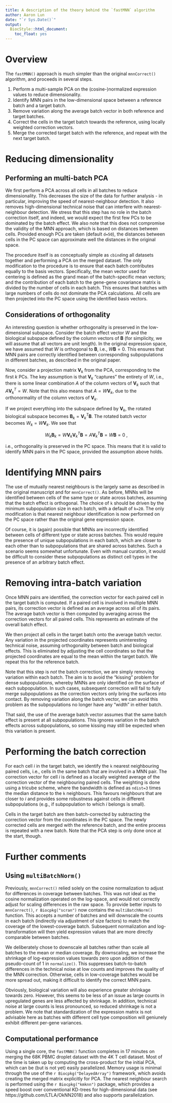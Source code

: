 ```yaml
---
title: A description of the theory behind the `fastMNN` algorithm
author: Aaron Lun
date: "`r Sys.Date()`"
output:
  BiocStyle::html_document:
    toc_float: yes
---
```


# Overview

The `fastMNN()` approach is much simpler than the original `mnnCorrect()` algorithm, and proceeds in several steps.

1. Perform a multi-sample PCA on the (cosine-)normalized expression values to reduce dimensionality.
2. Identify MNN pairs in the low-dimensional space between a reference batch and a target batch.
3. Remove variation along the average batch vector in both reference and target batches.
4. Correct the cells in the target batch towards the reference, using locally weighted correction vectors.
5. Merge the corrected target batch with the reference, and repeat with the next target batch.

# Reducing dimensionality

## Performing an multi-batch PCA

We first perform a PCA across all cells in all batches to reduce dimensionality.
This decreases the size of the data for further analysis - in particular, improving the speed of nearest-neighbour detection.
It also removes high-dimensional technical noise that can interfere with nearest-neighbour detection.
We stress that this step has no role in the batch correction itself, and indeed, we would expect the first few PCs to be dominated by the batch effect.
We also note that this does not compromise the validity of the MNN approach, which is based on distances between cells.
Provided enough PCs are taken (default `d=50`), the distances between cells in the PC space can approximate well the distances in the original space.

The procedure itself is as conceptually simple as `cbind`ing all datasets together and performing a PCA on the merged dataset.
The only modification to the procedure is to ensure that each batch contributes equally to the basis vectors.
Specifically, the mean vector used for centering is defined as the grand mean of the batch-specific mean vectors;
and the contribution of each batch to the gene-gene covariance matrix is divided by the number of cells in each batch.
This ensures that batches with large numbers of cells do not dominate the PCA calculations.
All cells are then projected into the PC space using the identified basis vectors.

## Considerations of orthogonality

An interesting question is whether orthogonality is preserved in the low-dimensional subspace.
Consider the batch effect vector $W$ and the biological subspace defined by the column vectors of $\mathbf{B}$ (for simplicity, we will assume that all vectors are unit length).
In the original expression space, we have assumed that $W$ is orthogonal to $\mathbf{B}$, i.e., $W\mathbf{B} = 0$.
This ensures that MNN pairs are correctly identified between corresponding subpopulations in different batches, as described in the original paper.

Now, consider a projection matrix $\mathbf{V}_k$ from the PCA, corresponding to the first $k$ PCs.
The key assumption is that $\mathbf{V}_k$ "captures" the entirety of $W$, 
i.e., there is some linear combination $A$ of the column vectors of $\mathbf{V}_k$ such that $A\mathbf{V}_{k}^T=W$.
Note that this also means that $A = W\mathbf{V}_k$, due to the orthonormality of the column vectors of $\mathbf{V}_k$.

If we project everything into the subspace defined by $\mathbf{V}_k$, the rotated biological subspace becomes $\mathbf{B}_k = \mathbf{V}^T_k \mathbf{B}$.
The rotated batch vector becomes $W_k = W \mathbf{V}_k$.
We see that 

$$
W_k \mathbf{B}_k = W\mathbf{V}_k \mathbf{V}_k^T \mathbf{B} = A \mathbf{V}_k^T \mathbf{B} = W \mathbf{B} = 0 \;,
$$

i.e., orthogonality is preserved in the PC space.
This means that it is valid to identify MNN pairs in the PC space, provided the assumption above holds.

# Identifying MNN pairs

The use of mutually nearest neighbours is the largely same as described in the original manuscript and for `mnnCorrect()`.
As before, MNNs will be identified between cells of the same type or state across batches, assuming that the batch effect is orthogonal.
The choice of `k` should be driven by the minimum subpopulation size in each batch, with a default of `k=20`.
The only modification is that nearest neighbour identification is now performed on the PC space rather than the original gene expression space.

Of course, it is (again) possible that MNNs are incorrectly identified between cells of different type or state across batches.
This would require the presence of unique subpopulations in each batch,
which are closer to each other than to subpopulations that are shared across batches.
Such a scenario seems somewhat unfortunate.
Even with manual curation, it would be difficult to consider these subpopulations as distinct cell types in the presence of an arbitrary batch effect.

# Removing intra-batch variation

Once MNN pairs are identified, the correction vector for each paired cell in the target batch is computed.
If a paired cell is involved in multiple MNN pairs, its correction vector is defined as an average across all of its pairs.
The average batch vector is then computed by averaging across the correction vectors for all paired cells.
This represents an estimate of the overall batch effect.

We then project all cells in the target batch onto the average batch vector.
Any variation in the projected coordinates represents uninteresting technical noise, assuming orthogonality between batch and biological effects.
This is eliminated by adjusting the cell coordinates so that the projected coordinates are equal to the mean within the target batch.
We repeat this for the reference batch.

Note that this step is _not_ the batch correction, we are simply removing variation within each batch.
The aim is to avoid the "kissing" problem for dense subpopulations, whereby MNNs are only identified on the surface of each subpopulation.
In such cases, subsequent correction will fail to fully merge subpopulations as the correction vectors only bring the surfaces into contact.
By removing variation along the batch vector, we can avoid this problem as the subpopulations no longer have any "width" in either batch.

That said, the use of the average batch vector assumes that the same batch effect is present at all subpopulations.
This ignores variation in the batch effects across subpopulations, so some kissing may still be expected when this variation is present.

# Performing the batch correction

For each cell $i$ in the target batch, we identify the `k` nearest neighbouring paired cells, i.e., cells in the same batch that are involved in a MNN pair.
The correction vector for cell $i$ is defined as a locally weighted average of the correction vector of the neighbouring paired cells.
The weighting is done using a tricube scheme, where the bandwidth is defined as `ndist=3` times the median distance to the `k` neighbours.
This favours neighbours that are closer to $i$ and provides some robustness against cells in different subpopulations (e.g., if subpopulation to which $i$ belongs is small).

Cells in the target batch are then batch-corrected by subtracting the correction vector from the coordinates in the PC space.
The newly corrected cells are merged with the reference batch, and the entire process is repeated with a new batch.
Note that the PCA step is only done once at the start, though.

# Further comments

## Using `multiBatchNorm()`

Previously, `mnnCorrect()` relied solely on the cosine normalization to adjust for differences in coverage between batches.
This was not ideal as the cosine normalization operated on the log-space, and would not correctly adjust for scaling differences in the raw space.
To provide better inputs to `mnnCorrect()`, `r Biocpkg("scran")` now contains the `multiBatchNorm()` function.
This accepts a number of batches and will downscale the counts in each batch (indirectly via adjustment of size factors) to match the coverage of the lowest-coverage batch.
Subsequent normalization and log-transformation will then yield expression values that are more directly comparable between batches.

We deliberately chose to downscale all batches rather than scale all batches to the mean or median coverage.
By downscaling, we increase the shrinkage of log-expression values towards zero upon addition of the pseudo-count of 1 in `normalize()`.
This suppresses batch-to-batch differences in the technical noise at low counts and improves the quality of the MNN correction.
Otherwise, cells in low-coverage batches would be more spread out, making it difficult to identify the correct MNN pairs.

Obviously, biological variation will also experience greater shrinkage towards zero. 
However, this seems to be less of an issue as large counts in upregulated genes are less affected by shrinkage.
In addition, technical noise at large counts is less pronounced, so reduced shrinkage is not a problem.
We note that standardization of the expression matrix is not advisable here as batches with different cell type composition will geniunely exhibit different per-gene variances.

## Computational performance 

Using a single core, the `fastMNN()` function completes in 17 minutes on merging the 68K PBMC droplet dataset with the 4K T cell dataset.
Most of the time is taken up by computing the cross-product for the initial PCA, which can be (but is not yet) easily parallelized.
Memory usage is minimal through the use of the `r Biocpkg("DelayedArray")` framework, which avoids creating the merged matrix explicitly for PCA.
The nearest neighbour search is performed using the `r Biocpkg("kmknn")` package, which provides a speed boost over conventional KD-trees for high-dimensional data (see https://github.com/LTLA/OkNN2018) and also supports parallelization.
